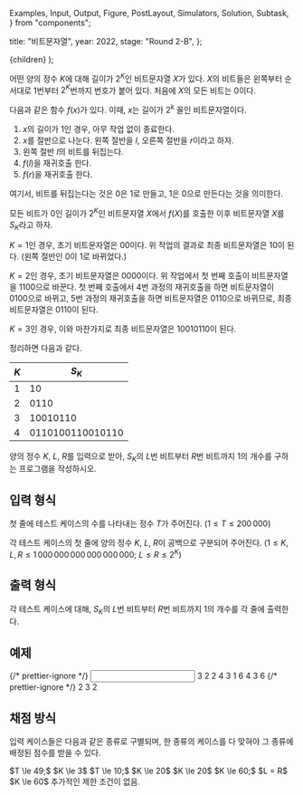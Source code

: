   Examples,
  Input,
  Output,
  Figure,
  PostLayout,
  Simulators,
  Solution,
  Subtask,
} from "components";

  title: "비트문자열",
  year: 2022,
  stage: "Round 2-B",
};

  <PostLayout meta={meta}>{children}</PostLayout>
);

어떤 양의 정수 $K$에 대해 길이가 $2^K$인 비트문자열 $X$가 있다.
$X$의 비트들은 왼쪽부터 순서대로 $1$번부터 $2^K$번까지 번호가 붙어 있다.
처음에 $X$의 모든 비트는 $0$이다.

다음과 같은 함수 $f(x)$가 있다. 이때, $x$는 길이가 $2^k$ 꼴인 비트문자열이다.

1. $x$의 길이가 $1$인 경우, 아무 작업 없이 종료한다.
2. $x$를 절반으로 나눈다. 왼쪽 절반을 $l$, 오른쪽 절반을 $r$이라고 하자.
3. 왼쪽 절반 $l$의 비트를 뒤집는다.
4. $f(l)$을 재귀호출 한다.
5. $f(r)$을 재귀호출 한다.

여기서, 비트를 뒤집는다는 것은 $0$은 $1$로 만들고, $1$은 $0$으로 만든다는 것을 의미한다.

모든 비트가 $0$인 길이가 $2^K$인 비트문자열 $X$에서 $f(X)$를 호출한 이후
비트문자열 $X$를 $S_K$라고 하자.

$K = 1$인 경우, 초기 비트문자열은 $00$이다.
위 작업의 결과로 최종 비트문자열은 $10$이 된다. 
(왼쪽 절반인 $0$이 $1$로 바뀌었다.)

$K = 2$인 경우, 초기 비트문자열은 $0000$이다.
위 작업에서 첫 번째 호출이 비트문자열을 $1100$으로 바꾼다. 
첫 번째 호출에서 4번 과정의 재귀호출을 하면
비트문자열이 $0100$으로 바뀌고,
5번 과정의 재귀호출을 하면 비트문자열은 $0110$으로
바뀌므로, 최종 비트문자열은 $0110$이 된다.

$K = 3$인 경우, 이와 마찬가지로 최종 비트문자열은 $10010110$이 된다.

정리하면 다음과 같다.

| $K$ | $S_K$              |
|-----|--------------------|
| $1$ | $10$               |
| $2$ | $0110$             |
| $3$ | $10010110$         |
| $4$ | $0110100110010110$ |

양의 정수 $K$, $L$, $R$를 입력으로 받아,
$S_K$의 $L$번 비트부터 $R$번 비트까지 $1$의 개수를 구하는 프로그램을 작성하시오.

## 입력 형식

첫 줄에 테스트 케이스의 수를 나타내는
정수 $T$가 주어진다. ($1 \le T \le 200\,000$)

각 테스트 케이스의 첫 줄에 양의 정수 $K$,
$L$, $R$이
공백으로 구분되어 주어진다.
($1 \le K, L, R \le 1\,000\,000\,000\,000\,000\,000;$ $L \le R \le 2^{K}$)

## 출력 형식

각 테스트 케이스에 대해, $S_K$의 $L$번 비트부터 $R$번 비트까지 $1$의 개수를 각 줄에 출력한다.

## 예제

<Examples>
  {/* prettier-ignore */}
  <Input>
3
2 2 4
3 1 6
4 3 6
  </Input>
  {/* prettier-ignore */}
  <Output>
2
3
2
  </Output>
</Examples>

## 채점 방식

입력 케이스들은 다음과 같은 종류로 구별되며, 한 종류의 케이스를 다 맞혀야 그 종류에 배정된 점수를 받을 수 있다.

<Subtask index={1} score={11}>
  $T \le 49;$ $K \le 3$
</Subtask>
<Subtask index={2} score={12}>
  $T \le 10;$ $K \le 20$
</Subtask>
<Subtask index={3} score={24}>
  $K \le 20$
</Subtask>
<Subtask index={4} score={16}>
  $K \le 60;$ $L = R$
</Subtask>
<Subtask index={5} score={18}>
  $K \le 60$
</Subtask>
<Subtask index={6} score={19}>
  추가적인 제한 조건이 없음.
</Subtask>
